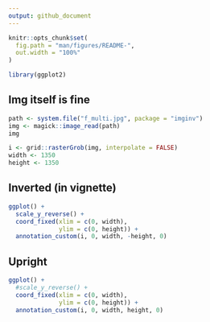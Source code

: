 ```yaml
---
output: github_document
---
```


```r
knitr::opts_chunk$set(
  fig.path = "man/figures/README-",
  out.width = "100%"
)
```


```r
library(ggplot2)
```

## Img itself is fine

```r
path <- system.file("f_multi.jpg", package = "imginv")
img <- magick::image_read(path)
img
```


```r
i <- grid::rasterGrob(img, interpolate = FALSE)
width <- 1350
height <- 1350
```


## Inverted (in vignette)

```r
ggplot() +
  scale_y_reverse() +
  coord_fixed(xlim = c(0, width),
              ylim = c(0, height)) +
  annotation_custom(i, 0, width, -height, 0)
```

## Upright

```r
ggplot() +
  #scale_y_reverse() +
  coord_fixed(xlim = c(0, width),
              ylim = c(0, height)) +
  annotation_custom(i, 0, width, height, 0)
```



